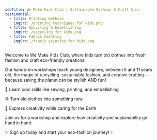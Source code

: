 ```yaml
---
seoTitle: We Make Kids Club | Sustainable Fashion & Craft Club
testimonial:
  - title: Printing methods
    imgSrc: /printing techniques for kids.png
  - title: Upcycling & Embellishing
    imgSrc: /upcycling for kids.png
  - title: Fabric Painting
    imgSrc: /fabric painting for kids.png
---
```


Welcome to We Make Kids Club, where kids turn old clothes into fresh fashion and craft eco-friendly creations!

Our hands-on workshops teach young designers, between 5 and 11 years old, the magic of upcycling, sustainable fashion, and creative crafting—because saving the planet can be stylish AND fun!

🎨 Learn cool skills like sewing, printing, and embellishing

♻️ Turn old clothes into something new

🌱 Express creativity while caring for the Earth

Join us for a workshop and explore how creativity and sustainability go hand in hand.

✨ Sign up today and start your eco-fashion journey! ✨
